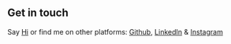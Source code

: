 ## Get in touch

Say [Hi](mailto:benesl@live.no) or find me on other platforms: [Github](https://github.com/benesle), [LinkedIn](https://www.linkedin.com/in/benedicte-slettum-121b49b8/) & [Instagram](https://www.instagram.com/house_elf_will_work_for_socks/)
